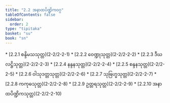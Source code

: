 ```yaml
---
title: "2.2 အနာထပိဏ္ဍိကဝဂ္ဂ"
tableOfContents: false
sidebar:
  order: 2
type: "tipitaka"
basket: "su"
book: "sn"
---
```



<DynamicBreadcrumb />



<TableOfContents book="sn" section="2.2">
* [2.2.1 စန္ဒိမသသုတ္တ](2-2/2-2-1)
* [2.2.2 ဝေဏ္ဍုသုတ္တ](2-2/2-2-2)
* [2.2.3 ဒီဃလဋ္ဌိသုတ္တ](2-2/2-2-3)
* [2.2.4 နန္ဒနသုတ္တ](2-2/2-2-4)
* [2.2.5 စန္ဒနသုတ္တ](2-2/2-2-5)
* [2.2.6 ဝါသုဒတ္တသုတ္တ](2-2/2-2-6)
* [2.2.7 သုဗြဟ္မသုတ္တ](2-2/2-2-7)
* [2.2.8 ကကုဓသုတ္တ](2-2/2-2-8)
* [2.2.9 ဥတ္တရသုတ္တ](2-2/2-2-9)
* [2.2.10 အနာထပိဏ္ဍိကသုတ္တ](2-2/2-2-10)
</TableOfContents>
